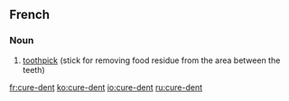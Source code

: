 ==French==
{{wikipedia|lang=fr}}

===Noun===
{{infl|fr|noun|g=m}}

# [[toothpick]] (stick for removing food residue from the area between the teeth)

{{tbot entry|French|toothpick|2008|December|fr}}

[[fr:cure-dent]]
[[ko:cure-dent]]
[[io:cure-dent]]
[[ru:cure-dent]]